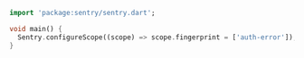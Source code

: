 ```dart
import 'package:sentry/sentry.dart';

void main() {
  Sentry.configureScope((scope) => scope.fingerprint = ['auth-error']);
}
```
